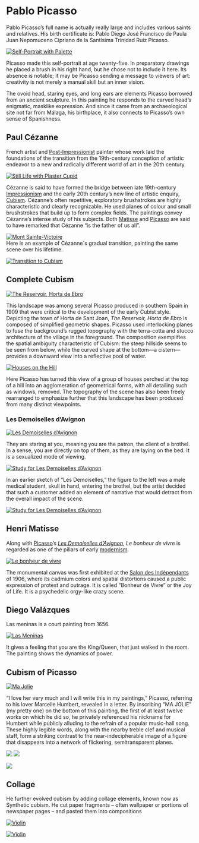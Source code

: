# Pablo Picasso

Pablo Picasso's full name is actually really large and includes various saints and relatives. His birth certificate is: Pablo Diego José Francisco de Paula Juan Nepomuceno Cipriano de la Santísima Trinidad Ruiz Picasso.

[![Self-Portrait with Palette](https://s3.trueloveserver.com/arthum/self-portrait-with-palette-pablo-picasso.jpg "Self-Portrait with Palette")](https://s3.trueloveserver.com/arthum/self-portrait-with-palette-pablo-picasso.jpg)

Picasso made this self-portrait at age twenty-five. In preparatory drawings he placed a brush in his right hand, but he chose not to include it here. Its absence is notable; it may be Picasso sending a message to viewers of art: creativity is not merely a manual skill but an inner vision.

The ovoid head, staring eyes, and long ears are elements Picasso borrowed from an ancient sculpture. In this painting he responds to the carved head's enigmatic, masklike expression. And since it came from an archaeological site not far from Málaga, his birthplace, it also connects to Picasso's own sense of Spanishness.

## Paul Cézanne

French artist and [Post-Impressionist](https://en.wikipedia.org/wiki/Post-Impressionist "Post-Impressionist") painter whose work laid the foundations of the transition from the 19th-century conception of artistic endeavor to a new and radically different world of art in the 20th century.

[![Still Life with Plaster Cupid](https://s3.trueloveserver.com/arthum/Still-Life_with_Plaster_Cupid.jpg "Still Life with Plaster Cupid")](https://s3.trueloveserver.com/arthum/Still-Life_with_Plaster_Cupid.jpg)

Cézanne is said to have formed the bridge between late 19th-century [Impressionism](https://en.wikipedia.org/wiki/Impressionism "Impressionism") and the early 20th century's new line of artistic enquiry, [Cubism](https://en.wikipedia.org/wiki/Cubism "Cubism"). Cézanne's often repetitive, exploratory brushstrokes are highly characteristic and clearly recognizable. He used planes of colour and small brushstrokes that build up to form complex fields. The paintings convey Cézanne's intense study of his subjects. Both [Matisse](https://en.wikipedia.org/wiki/Henri_Matisse "Henri Matisse") and [Picasso](https://en.wikipedia.org/wiki/Pablo_Picasso "Pablo Picasso") are said to have remarked that Cézanne "is the father of us all".

[![Mont Sainte-Victoire](https://s3.trueloveserver.com/arthum/Montagne_Sainte-Victoire.jpg "Mont Sainte-Victoire")](https://s3.trueloveserver.com/arthum/Montagne_Sainte-Victoire.jpg)\
Here is an example of Cézanne´s gradual transition, painting the same scene over his lifetime.

[![Transition to Cubism](https://s3.trueloveserver.com/arthum/paul_cezanne-transition-to-cubism.JPG "Transition to Cubism")](https://s3.trueloveserver.com/arthum/paul_cezanne-transition-to-cubism.JPG)

## Complete Cubism

[![The Reservoir, Horta de Ebro](https://s3.trueloveserver.com/arthum/the_reservoir_Horta_de_Ebro_Picasso.jpg "The Reservoir, Horta de Ebro")](https://s3.trueloveserver.com/arthum/the_reservoir_Horta_de_Ebro_Picasso.jpg)

This landscape was among several Picasso produced in southern Spain in 1909 that were critical to the development of the early Cubist style. Depicting the town of Horta de Sant Joan, *The Reservoir, Horta de Ebro* is composed of simplified geometric shapes. Picasso used interlocking planes to fuse the background's rugged topography with the terra-cotta and stucco architecture of the village in the foreground. The composition exemplifies the spatial ambiguity characteristic of Cubism: the steep hillside seems to be seen from below, while the curved shape at the bottom---a cistern---provides a downward view into a reflective pool of water.

[![Houses on the Hill](https://s3.trueloveserver.com/arthum/the_reservoir_Horta_de_Ebro_Picasso.jpg "Houses on the Hill")](https://s3.trueloveserver.com/arthum/the_reservoir_Horta_de_Ebro_Picasso.jpg)

Here Picasso has turned this view of a group of houses perched at the top of a hill into an agglomeration of geometrical forms, with all detailing such as windows, removed. The topography of the scene has also been freely rearranged to emphasize further that this landscape has been produced from many distinct viewpoints.

### Les Demoiselles d'Avignon

[![Les Demoiselles d'Avignon](https://s3.trueloveserver.com/arthum/Les_Demoiselles_d'Avignon.jpg "Les Demoiselles d'Avignon")](https://s3.trueloveserver.com/arthum/Les_Demoiselles_d'Avignon.jpg)

They are staring at you, meaning you are the patron, the client of a brothel. In a sense, you are directly on top of them, as they are laying on the bed. It is a sexualized mode of viewing.

[![Study for Les Demoiselles d'Avignon](https://s3.trueloveserver.com/arthum/Pablo-Picasso-Study-for-Les-Demoiselles-dAvignon.png "Study for Les Demoiselles d'Avignon")](https://s3.trueloveserver.com/arthum/Pablo-Picasso-Study-for-Les-Demoiselles-dAvignon.png)

In an earlier sketch of "Les Demoiselles," the figure to the left was a male medical student, skull in hand, entering the brothel, but the artist decided that such a customer added an element of narrative that would detract from the overall impact of the scene.

[![Study for Les Demoiselles d'Avignon](https://s3.trueloveserver.com/arthum/Pablo-Picasso-Study-for-Les-Demoiselles-dAvignon_2.jpg "Study for Les Demoiselles d'Avignon")](https://s3.trueloveserver.com/arthum/Pablo-Picasso-Study-for-Les-Demoiselles-dAvignon_2.jpg)

## Henri Matisse

Along with [Picasso](https://en.wikipedia.org/wiki/Picasso "Picasso")'s [*Les Demoiselles d'Avignon*](https://en.wikipedia.org/wiki/Les_Demoiselles_d%27Avignon "Les Demoiselles d'Avignon"), *Le bonheur de vivre* is regarded as one of the pillars of early [modernism](https://en.wikipedia.org/wiki/Modernism "Modernism").

[![Le bonheur de vivre](https://s3.trueloveserver.com/arthum/Bonheur_Matisse.jpg "Le bonheur de vivre")](https://s3.trueloveserver.com/arthum/Bonheur_Matisse.jpg)

The monumental canvas was first exhibited at the [Salon des Indépendants](https://en.wikipedia.org/wiki/Salon_des_Ind%C3%A9pendants "Salon des Indépendants") of 1906, where its cadmium colors and spatial distortions caused a public expression of protest and outrage. It is called "Bonheur de Vivre" or the Joy of Life. It is a psychedelic orgy-like crazy scene.

## Diego Valázques

Las meninas is a court painting from 1656.

[![Las Meninas](https://s3.trueloveserver.com/arthum/Las_Meninas_small.jpg "Las Meninas")](https://s3.trueloveserver.com/arthum/Las_Meninas_small.jpg)

It gives a feeling that you are the King/Queen, that just walked in the room. The painting shows the dynamics of power.

## Cubism of Picasso

[![Ma Jolie](https://s3.trueloveserver.com/arthum/ma_jolie.jpg "Ma Jolie")](https://s3.trueloveserver.com/arthum/ma_jolie.jpg)

"I love her very much and I will write this in my paintings," Picasso, referring to his lover Marcelle Humbert, revealed in a letter. By inscribing "MA JOLIE" (my pretty one) on the bottom of this painting, the first of at least twelve works on which he did so, he privately referenced his nickname for Humbert while publicly alluding to the refrain of a popular music-hall song. These highly legible words, along with the nearby treble clef and musical staff, form a striking contrast to the near-indecipherable image of a figure that disappears into a network of flickering, semitransparent planes.

[![](https://s3.trueloveserver.com/arthum/Pablo_Picasso,_1909-10,_Figure_dans_un_Fauteuil_(Seated_Nude,_Femme_nue_assise).jpg)](https://s3.trueloveserver.com/arthum/Pablo_Picasso,_1909-10,_Figure_dans_un_Fauteuil_(Seated_Nude,_Femme_nue_assise).jpg)
[![](https://s3.trueloveserver.com/arthum/Pablo_Picasso,_1909,_Femme_assise_(Sitzende_Frau).jpg)](https://s3.trueloveserver.com/arthum/Pablo_Picasso,_1909,_Femme_assise_(Sitzende_Frau).jpg)

[![](https://s3.trueloveserver.com/arthum/Pablo_Picasso,_1910,_Girl_with_a_Mandolin.jpg)](https://s3.trueloveserver.com/arthum/Pablo_Picasso,_1910,_Girl_with_a_Mandolin.jpg)

## Collage

He further evolved cubism by adding collage elements, known now as Synthetic cubism. He cut paper fragments -- often wallpaper or portions of newspaper pages -- and pasted them into compositions

[![Violin](https://s3.trueloveserver.com/arthum/Pablo_Picasso_(Violin).jpg "Violin")](https://s3.trueloveserver.com/arthum/Pablo_Picasso_(Violin).jpg)

[![Violin](https://s3.trueloveserver.com/arthum/violin-picasso.jpg "Violin")](https://s3.trueloveserver.com/arthum/violin-picasso.jpg)
